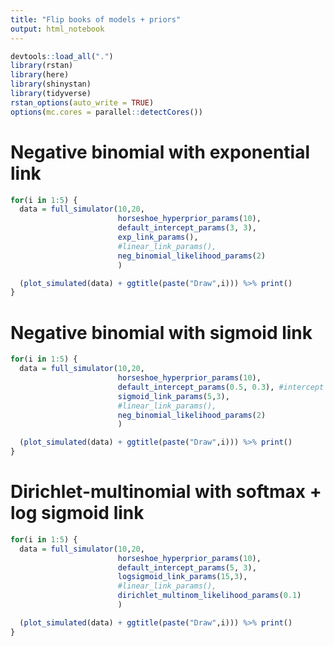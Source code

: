 ```yaml
---
title: "Flip books of models + priors"
output: html_notebook
---
```


```r
devtools::load_all(".")
library(rstan)
library(here)
library(shinystan)
library(tidyverse)
rstan_options(auto_write = TRUE)
options(mc.cores = parallel::detectCores())
```

# Negative binomial with exponential link

```r
for(i in 1:5) {
  data = full_simulator(10,20,
                        horseshoe_hyperprior_params(10), 
                        default_intercept_params(3, 3), 
                        exp_link_params(), 
                        #linear_link_params(),
                        neg_binomial_likelihood_params(2)
                        )

  (plot_simulated(data) + ggtitle(paste("Draw",i))) %>% print()
}

```

# Negative binomial with sigmoid link

```r
for(i in 1:5) {
  data = full_simulator(10,20,
                        horseshoe_hyperprior_params(10), 
                        default_intercept_params(0.5, 0.3), #intercept here is the location of the inflection point
                        sigmoid_link_params(5,3), 
                        #linear_link_params(),
                        neg_binomial_likelihood_params(2)
                        )

  (plot_simulated(data) + ggtitle(paste("Draw",i))) %>% print()
}

```

# Dirichlet-multinomial with softmax + log sigmoid link

```r
for(i in 1:5) {
  data = full_simulator(10,20,
                        horseshoe_hyperprior_params(10), 
                        default_intercept_params(5, 3), 
                        logsigmoid_link_params(15,3), 
                        #linear_link_params(),
                        dirichlet_multinom_likelihood_params(0.1)
                        )

  (plot_simulated(data) + ggtitle(paste("Draw",i))) %>% print()
}

```